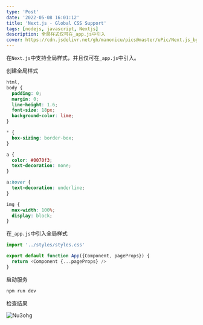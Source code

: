 ```yaml
---
type: 'Post'
date: '2022-05-08 16:01:12'
title: 'Next.js - Global CSS Support'
tags: [nodejs, javascript, Nextjs]
description: 全局样式仅可在_app.js中引入
cover: https://cdn.jsdelivr.net/gh/manonicu/pics@master/uPic/Next.js_bg.svg
---
```


在`Next.js`中支持全局样式，并且仅可在`_app.js`中引入。

创建全局样式

```css
html,
body {
  padding: 0;
  margin: 0;
  line-height: 1.6;
  font-size: 18px;
  background-color: lime;
}

* {
  box-sizing: border-box;
}

a {
  color: #0070f3;
  text-decoration: none;
}

a:hover {
  text-decoration: underline;
}

img {
  max-width: 100%;
  display: block;
}
```

在`_app.js`中引入全局样式

```js
import '../styles/styles.css'

export default function App({Component, pageProps}) {
  return <Component {...pageProps} />
}
```

启动服务

```bash
npm run dev
```

检查结果

![Nu3ohg](https://cdn.jsdelivr.net/gh/manonicu/pics@master/uPic/Nu3ohg.png)
